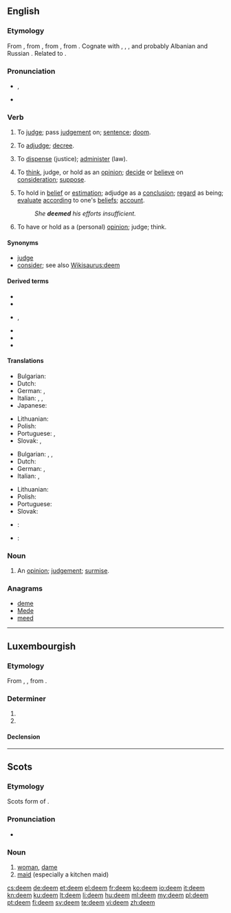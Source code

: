 ==English==

===Etymology===
From {{etyl|enm}} {{term|demen|lang=enm}}, from {{etyl|ang|en}} {{term|deman|dēman|to judge, determine, reckon, decide, decree, sentence, condemn, assign, deem, consider, think, estimate, compute, examine, prove, doom, condemn, praise, glorify, tell, declare|lang=ang}}, from {{proto|gem-pro|dōmijanan|to judge, think|lang=en}}, from {{proto|ine-pro|dʰē-||dʰeh₁-|to set, put, stell, lay|lang=en}}. Cognate with {{etyl|frr|-}} {{term|dema||to judge, recognise|lang=frr}}, {{etyl|nl|-}} {{term|doemen||to condemn, foredoom|lang=nl}}, {{etyl|da|-}} {{term|dømme||to judge|lang=da}}, {{etyl|sv|-}} {{term|döma||to judge, sentence, condemn|lang=sv}} and probably Albanian {{term|them,thôm||I say, believe, deem|lang=sq}} and Russian {{term|Думать||I think, consider, judge|tr=dùmat|lang=ru}} . Related to {{l|en|doom}}.

===Pronunciation===
* {{IPA|/diːm/}}, {{X-SAMPA|/di:m/}}
* {{rhymes|iːm}}

===Verb===
{{en-verb}}

# {{transitive|obsolete}} To [[judge]]; pass [[judgement]] on; [[sentence]]; [[doom]].
# {{transitive|obsolete}} To [[adjudge]]; [[decree]].
# {{transitive|obsolete}} To [[dispense]] (justice); [[administer]] (law).
# {{transitive}} To [[think]], judge, or hold as an [[opinion]]; [[decide]] or [[believe]] on [[consideration]]; [[suppose]].
# {{transitive}} To hold in [[belief]] or [[estimation]]; adjudge as a [[conclusion]]; [[regard]] as being; [[evaluate]] [[according]] to one's [[belief]]s; [[account]].
#: ''She '''deemed''' his efforts insufficient.''
# {{intransitive}} To have or hold as a (personal) [[opinion]]; judge; think.

====Synonyms====
* [[judge]]
* [[consider]]; see also [[Wikisaurus:deem]]

====Derived terms====
* {{l|en|addeem}}
* {{l|en|deemer}}
* {{l|en|deemster}}, {{l|en|dempster}}
* {{l|en|fordeem}}
* {{l|en|foredeem}}
* {{l|en|misdeem}}

====Translations====
{{trans-top|to evaluate according to one's beliefs}}
* Bulgarian: {{t+|bg|смятам|tr=smjátam}}
* Dutch: {{t+|nl|beschouwen}}
* German: {{t+|de|halten}}, {{t-|de|erachten}}
* Italian: {{t+|it|considerare}}, {{t+|it|valutare}}, {{t+|it|credere}}
* Japanese: {{t-|ja|見なす|tr=minasu}}
{{trans-mid}}
* Lithuanian: {{t+|lt|manyti|xs=Lithuanian}}
* Polish: {{t+|pl|uznać}}
* Portuguese: {{t+|pt|considerar}}, {{t+|pt|estimar}}
* Slovak: {{t-|sk|uznať}}, {{t-|sk|považovať}}
{{trans-bottom}}

{{trans-top|to hold as a personal opinion}}
* Bulgarian: {{t+|bg|смятам|tr=smjátam}}, {{t+|bg|считам|tr=sčítam}}, {{t+|bg|мисля|tr=míslja}}
* Dutch: {{t+|nl|vinden}}
* German: {{t-|de|erachten}}, {{t+|de|ansehen}}
* Italian: {{t+|it|considerare}}, {{t+|it|ritenere}}
{{trans-mid}}
* Lithuanian: {{t+|lt|manyti|xs=Lithuanian}}
* Polish: {{t+|pl|uznać}}
* Portuguese: {{t+|pt|considerar}}
* Slovak: {{t-|sk|považovať}}
{{trans-bottom}}

{{checktrans-top}}
* {{ttbc|ia}}: {{t-|ia|estimar|xs=Interlingua}}
{{trans-mid}}
* {{ttbc|es}}: {{t+|es|estimar}}
{{trans-bottom}}

===Noun===
{{en-noun}}

# An [[opinion]]; [[judgement]]; [[surmise]].

===Anagrams===
* [[deme#English|deme]]
* [[Mede#English|Mede]]
* [[meed#English|meed]]

----

==Luxembourgish==

===Etymology===
From {{etyl|goh|lb}} {{term|themu|lang=goh}}, {{term|demu|lang=goh}}, from {{etyl|gem-pro|lb}} {{recons|þammai|lang=gem-pro}}.

===Determiner===
{{head|lb|determiner form|g=m|g2=n|unstressed|dem}}

# {{form of|dative|deen|lang=lb}}
# {{form of|dative|dat|lang=lb}}

====Declension====
{{lb-decl-definite article}}

----

==Scots==

===Etymology===
Scots form of {{etyl|en|sco}} {{term|dame|lang=ang}}.

===Pronunciation===
* {{IPA|/dim/|lang=sco}}

===Noun===
{{sco-noun}}

# [[woman]], [[dame]]
# [[maid]] (especially a kitchen maid)

[[cs:deem]]
[[de:deem]]
[[et:deem]]
[[el:deem]]
[[fr:deem]]
[[ko:deem]]
[[io:deem]]
[[it:deem]]
[[kn:deem]]
[[ku:deem]]
[[lt:deem]]
[[li:deem]]
[[hu:deem]]
[[ml:deem]]
[[my:deem]]
[[pl:deem]]
[[pt:deem]]
[[fi:deem]]
[[sv:deem]]
[[te:deem]]
[[vi:deem]]
[[zh:deem]]